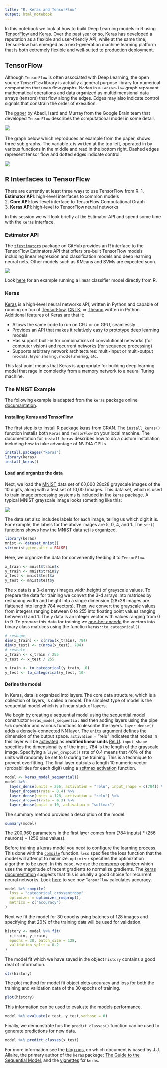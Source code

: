 ```yaml
---
title: "R, Keras and TensorFlow"
output: html_notebook
---
```

In this notebook we look at how to build Deep Learning models in R using [TensorFlow](https://www.tensorflow.org/) and [Keras](https://keras.io/). Over the past year or so, Keras has developed a reputation as a flexible and user-friendly API, while at the same time, TensorFlow has emerged as a next-generation machine learning platform that is both extremely flexible and well-suited to production deployment.


## TensorFlow
Although `TensorFlow` is often associated with Deep Learning, the open source `TensorFlow` library is actually a general purpose library for numerical computation that uses flow graphs. Nodes in a `TensorFlow` graph represent mathematical operations and data organized as multidimensional data arrays (tensors) that flow along the edges. Edges may also indicate control signals that constrain the order of execution.

The [paper](https://dl.acm.org/citation.cfm?doid=3088525.3088527) by Abadi, Isard and Murray from the Google Brain team that developed `TensorFlow` describes the computational model in some detail.

![](TF_paper.png)
<br/>   
The graph below which reproduces an example from the paper, shows three sub graphs. The variable x is written at the top left, operated in by various functions in the middle and read in the bottom right. Dashed edges represent tensor flow and dotted edges indicate control. 

![](TF_graph.png)
<br/>   

## R Interfaces to TensorFlow 
There are currently at least three ways to use TensorFlow from R.
1. **Estimator API**: high-level interfaces to common models    
2. **Core API**: low-level interface to TensorFlow Computational Graph    
3. **Keras API**: high-level to TensorFlow neural networks    

In this session we will look briefly at the Estimator API and spend some time with the `Keras` interface.

### Estimator API
The [`tfestimators`](https://tensorflow.rstudio.com/tfestimators/) package on GitHub provides an R interface to the TensorFlow Estimators API that offers pre-built TensorFlow models including linear regression and classification models and deep learning neural nets. Other models such as KMeans and SVMs are expected soon.

![](tfestimators.png)

Look [here](https://www.edgarsdatalab.com/2017/10/22/intro-to-tensorflow-in-r/#fullcode) for an example running a linear classifier model directly from R.


### Keras
[Keras](https://keras.io/) is a high-level neural networks API, written in Python and capable of running on top of [TensorFlow](https://github.com/tensorflow/tensorflow), [CNTK](https://github.com/Microsoft/cntk), or [Theano](https://github.com/Theano/Theano) written in Python. Additional features of Keras are that it:

* Allows the same code to run on CPU or on GPU, seamlessly
* Provides an API that makes it relatively easy to prototype deep learning models   
* Has support built-in for combinations of convolutional networks (for computer vision) and recurrent networks (for sequence processing)    
* Supports arbitrary network architectures: multi-input or multi-output models, layer sharing, model sharing, etc. 

This last point means that Keras is appropriate for building deep learning model that rage in complexity from a memory network to a neural Turing machine.

### The MNIST Example
The following example is adapted from the `keras` package online [documantation](https://keras.rstudio.com/).

#### Installing Keras and TensorFlow
The first step is to install R package [keras](https://cran.r-project.org/package=keras) from CRAN. The `install_keras()` function installs both `Keras` and `TensorFlow` on your local machine. The documentation for `install_keras` describes how to do a custom installation including how to take advantage of NVIDIA GPUs.
```r
install.packages("keras")
library(keras)
install_keras()
```

#### Load and organize the data
Next, we load the [MNIST](https://en.wikipedia.org/wiki/MNIST_database) data set of 60,000 28x28 grayscale images of the 10 digits, along with a test set of 10,000 images. This data set, which is used to train image processing systems is included in the `keras` package. A typical MNIST grayscale image looks something like this:

![](MNIST.png)

The data set also includes labels for each image, telling us which digit it is. For example, the labels for the above images are 5, 0, 4, and 1. The `str()` functions shows how the MNIST data set is organized.

```r
library(keras)
mnist <- dataset_mnist()
str(mnist,give.attr = FALSE)
```    

Here, we organize the data for conveniently feeding it to `TensorFlow`.

```r
x_train <- mnist$train$x
y_train <- mnist$train$y
x_test <- mnist$test$x
y_test <- mnist$test$y
```

The x data is a 3-d array (images,width,height) of grayscale values. To prepare the data for training we convert the 3-d arrays into matrices by reshaping width and height into a single dimension (28x28 images are flattened into length 784 vectors). Then, we convert the grayscale values from integers ranging between 0 to 255 into floating point values ranging between 0 and 1. The y data is an integer vector with values ranging from 0 to 9. To prepare this data for training we [one-hot encode](https://www.quora.com/What-is-one-hot-encoding-and-when-is-it-used-in-data-science) the vectors into binary class matrices using the function `keras::to_categorical()`.

```r
# reshape
dim(x_train) <- c(nrow(x_train), 784)
dim(x_test) <- c(nrow(x_test), 784)
# rescale
x_train <- x_train / 255
x_test <- x_test / 255

y_train <- to_categorical(y_train, 10)
y_test <- to_categorical(y_test, 10)
```

#### Define the model

In Keras, data is organized into layers. The core data structure, which is a collection of layers, is called a model. The simplest type of model is the sequential model which is a linear stack of layers.

We begin by creating a sequential model using the sequential model constructor `keras_model_sequential` and then adding layers using the pipe `%>%` operator and various functions to describe the layers. `layer_dense()` adds a densely-connected NN layer. The `units` argument defines the dimension of the output space. `activation` = "relu" indicates that nodes in this layer will be [activated](https://en.wikipedia.org/wiki/Activation_function) as **rectified linear units** [ReLU](https://en.wikipedia.org/wiki/Rectifier_(neural_networks)). `input_shape` specifies the dimensionality of the input. 784 is the length of the grayscale image. Specifying a `layer_dropout()` rate of 0.4 means that 40% of the units will randomly be set to 0 during the training. This is a technique to prevent overfitting. The final layer outputs a length 10 numeric vector (probabilities for each digit) using a [softmax activation](https://en.wikipedia.org/wiki/Softmax_function) function.

```r
model <- keras_model_sequential() 
model %>% 
  layer_dense(units = 256, activation = "relu", input_shape = c(784)) %>% 
  layer_dropout(rate = 0.4) %>% 
  layer_dense(units = 128, activation = "relu") %>%
  layer_dropout(rate = 0.3) %>%
  layer_dense(units = 10, activation = "softmax")
```  

The summary method provides a description of the model.
```r
summary(model)
```
The 200,960 parameters in the first layer comes from (784 inputs) * (256 neurons) + (256 bias values).

Before training a keras model you need to configure the learning process. This done with the [`compile`](https://faroit.github.io/keras-docs/1.0.1/getting-started/sequential-model-guide/) function. `loss` specifies the loss function that the model will attempt to minimize. `optimizer` specifies the optimization algorithm to be used. In this case, we use the [remsprop](http://climin.readthedocs.io/en/latest/rmsprop.html) optimizer which uses the magnitude of recent gradients to normalize gradients. The [keras documentation](https://keras.io/optimizers/) suggests that this is usually a good choice for recurrent neural networks. Look [here](https://www.tensorflow.org/api_docs/python/tf/metrics/accuracy) to see how `TensorFlow` calculates accuracy.

```r
model %>% compile(
  loss = "categorical_crossentropy",
  optimizer = optimizer_rmsprop(),
  metrics = c("accuracy")
)
```

Next we fit the model for 30 epochs using batches of 128 images and specifying that 20% of the training data will be used for validation.
```r
history <- model %>% fit(
  x_train, y_train, 
  epochs = 30, batch_size = 128, 
  validation_split = 0.2
)
```

The model fit which we have saved in the object `history` contains a good deal of information.

```r
str(history)
```

The plot method for model fit object plots accuracy and loss for both the training and validation data of the 30 epochs of training.
```r
plot(history)
```

This information can be used to evaluate the models performance.
```r
model %>% evaluate(x_test, y_test,verbose = 0)
```

Finally, we demonstrate hos the `predict_classes()` function can be used to generate predictions for new data.
```r
model %>% predict_classes(x_test)
```

For more information see the [blog post](https://blog.rstudio.com/2017/09/05/keras-for-r/) on which document is based by J.J. Allaire, the primary author of the `keras` package; [The Guide to the Sequential Model](https://keras.rstudio.com/articles/sequential_model.html), and the [vignettes](https://CRAN.R-project.org/package=keras) for `keras`.





